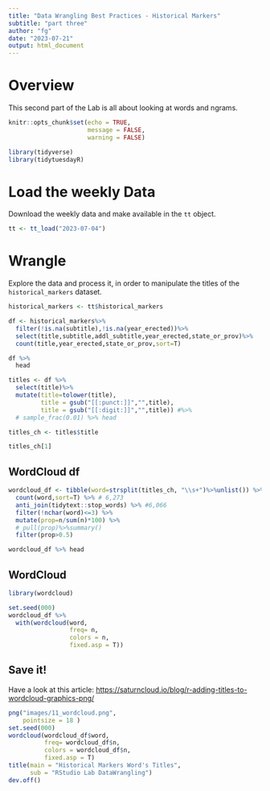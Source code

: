 ```yaml
---
title: "Data Wrangling Best Practices - Historical Markers"
subtitle: "part three"
author: "fg"
date: "2023-07-21"
output: html_document
---
```




# Overview


This second part of the Lab is all about looking at words and ngrams.

```r

knitr::opts_chunk$set(echo = TRUE,
                      message = FALSE,
                      warning = FALSE)

library(tidyverse)
library(tidytuesdayR)

```


# Load the weekly Data

Download the weekly data and make available in the `tt` object.


```r

tt <- tt_load("2023-07-04")

```


# Wrangle

Explore the data and process it, in order to manipulate the titles of the `historical_markers` dataset.
```r

historical_markers <- tt$historical_markers
```



```r
df <- historical_markers%>%
  filter(!is.na(subtitle),!is.na(year_erected))%>%
  select(title,subtitle,addl_subtitle,year_erected,state_or_prov)%>%
  count(title,year_erected,state_or_prov,sort=T)

df %>%
  head
```


```r
titles <- df %>%
  select(title)%>%
  mutate(title=tolower(title),
         title = gsub("[[:punct:]]","",title),
         title = gsub("[[:digit:]]","",title)) #%>%
  # sample_frac(0.01) %>% head

titles_ch <- titles$title
```

```r
titles_ch[1]
```


## WordCloud df
```r
wordcloud_df <- tibble(word=strsplit(titles_ch, "\\s+")%>%unlist()) %>%
  count(word,sort=T) %>% # 6,273
  anti_join(tidytext::stop_words) %>% #6,066
  filter(!nchar(word)<=3) %>%
  mutate(prop=n/sum(n)*100) %>%
  # pull(prop)%>%summary()
  filter(prop>0.5)

wordcloud_df %>% head
```



## WordCloud
```r
library(wordcloud)

set.seed(000)
wordcloud_df %>%
  with(wordcloud(word,
                 freq= n,
                 colors = n,
                 fixed.asp = T)) 

```


## Save it!

Have a look at this article: <https://saturncloud.io/blog/r-adding-titles-to-wordcloud-graphics-png/>
```r
png("images/11_wordcloud.png",
    pointsize = 18 )
set.seed(000)
wordcloud(wordcloud_df$word,
          freq= wordcloud_df$n,
          colors = wordcloud_df$n,
          fixed.asp = T) 
title(main = "Historical Markers Word's Titles",
      sub = "RStudio Lab DataWrangling")
dev.off()
```



